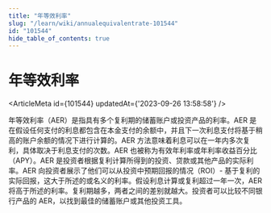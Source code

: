 ```yaml
---
title: "年等效利率"
slug: "/learn/wiki/annualequivalentrate-101544"
id: "101544"
hide_table_of_contents: true
---
```



# 年等效利率

<ArticleMeta id={101544} updatedAt={'2023-09-26 13:58:58'} />
<div className='border-solid border-b border-t-0 my-4 border-[var(--ifm-color-gray-300)]' />

年等效利率（AER）是指具有多个复利期的储蓄账户或投资产品的利率。AER 是在假设任何支付的利息都包含在本金支付的余额中，并且下一次利息支付将基于稍高的账户余额的情况下进行计算的。AER 方法意味着利息可以在一年内多次复利，具体取决于利息支付的次数。AER 也被称为有效年利率或年利率收益百分比（APY）。AER 是投资者根据复利计算所得到的投资、贷款或其他产品的实际利率。AER 向投资者展示了他们可以从投资中预期回报的情况（ROI）- 基于复利的实际回报，这大于所述的或名义的利率。假设利息计算或复利超过一年一次，AER 将高于所述的利率。复利期越多，两者之间的差别就越大。投资者可以比较不同银行产品的 AER，以找到最佳的储蓄账户或其他投资工具。
